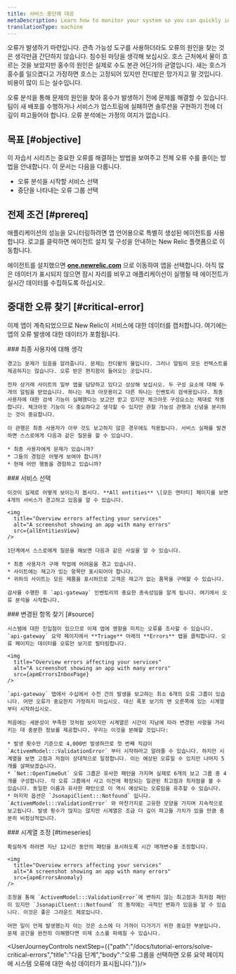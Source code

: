 ```yaml
---
title: 서비스 중단에 대응
metaDescription: Learn how to monitor your system so you can quickly identify and resolve many error occurrences fast.
translationType: machine
---
```






오류가 발생하기 마련입니다. 관측 가능성 도구를 사용하더라도 오류의 원인을 찾는 것은 생각만큼 간단하지 않습니다. 침수된 마당을 생각해 보십시오. 호스 근처에서 물이 흐르는 것을 보았지만 홍수의 원인은 실제로 수도 본관 어딘가의 균열입니다. 새는 호스가 홍수를 일으켰다고 가정하면 호스는 고정되어 있지만 잔디밭은 망가지고 말 것입니다. 비용이 많이 드는 실수입니다.

오류 분석을 통해 문제의 원인을 찾아 홍수가 발생하기 전에 문제를 해결할 수 있습니다. 팀이 새 배포를 수행하거나 서비스가 업스트림에 실패하면 솔루션을 구현하기 전에 더 깊이 파고들어야 합니다. 오류 분석에는 가정의 여지가 없습니다.

## 목표 [#objective]

이 자습서 시리즈는 중요한 오류를 해결하는 방법을 보여주고 전체 오류 수를 줄이는 방법을 안내합니다. 이 문서는 다음을 다룹니다.

* 오류 분석을 시작할 서비스 선택
* 중단을 나타내는 오류 그룹 선택

## 전제 조건 [#prereq]

애플리케이션의 성능을 모니터링하려면 앱 언어용으로 특별히 생성된 에이전트를 사용합니다. 로고를 클릭하면 에이전트 설치 및 구성을 안내하는 New Relic 플랫폼으로 이동합니다.

<TechTileGrid>
  <TechTile
    name="Go agent"
    icon="logo-go"
    to="https://one.newrelic.com/nr1-core?state=985d4005-ba90-a8c7-1da1-2af34539b03b"
  />

  <TechTile
    name="Java agent"
    icon="logo-java"
    to="https://one.newrelic.com/nr1-core?state=80d18bcb-4919-1fcb-2b77-9406838eb916"
  />

  <TechTile
    name=".NET agent"
    icon="logo-dotnet"
    to="https://one.newrelic.com/nr1-core?state=30e93090-6dfa-6b70-8e75-472f54414355"
  />

  <TechTile
    name="Node.js agent"
    icon="logo-nodejs"
    to="https://one.newrelic.com/marketplace/install-data-source?state=be2e62fa-cc3b-c428-27c4-8d662c9e80a1"
  />

  <TechTile
    name="PHP agent"
    icon="logo-php"
    to="https://one.newrelic.com/nr1-core?state=aa633b41-72d4-009c-3abf-55dcf64894fe"
  />

  <TechTile
    name="Python agent"
    icon="logo-python"
    to="https://one.newrelic.com/nr1-core?state=20fda75b-58fb-a92a-f9e1-7b052035c6e8"
  />

  <TechTile
    name="Ruby agent"
    icon="logo-ruby"
    to="https://one.newrelic.com/nr1-core?state=d69143ab-605c-579b-25bf-cc6e5fee5b80"
  />
</TechTileGrid>

에이전트를 설치했으면 **[one.newrelic.com](https://one.newrelic.com/nr1-core?filters=(domain%3D'APM'ANDtype%3D'APPLICATION'))** 으로 이동하여 앱을 선택합니다. 아직 많은 데이터가 표시되지 않으면 잠시 자리를 비우고 애플리케이션이 실행될 때 에이전트가 실시간 데이터를 수집하도록 하십시오.

## 중대한 오류 찾기 [#critical-error]

이제 앱이 계측되었으므로 New Relic이 서비스에 대한 데이터를 캡처합니다. 여기에는 앱의 오류 발생에 대한 데이터가 포함됩니다.

<Steps>
  <Step>
    ### 최종 사용자에 대해 생각

    경고는 문제가 있음을 알려줍니다. 문제는 잔디밭의 물입니다. 그러나 알림이 모든 컨텍스트를 제공하지는 않습니다. 오류 받은 편지함이 들어오는 곳입니다.

    전자 상거래 사이트의 일부 앱을 담당하고 있다고 상상해 보십시오. 두 구성 요소에 대해 두 개의 알림을 받았습니다. 하나는 체크 아웃용이고 다른 하나는 인벤토리 검색용입니다. 최종 사용자에 대한 검색 기능이 실패했다는 보고만 받고 있지만 체크아웃 구성요소는 제대로 작동합니다. 체크아웃 기능이 더 중요하다고 생각할 수 있지만 관찰 가능성 관행과 신념을 분리하는 것이 중요합니다.

    이 관행은 최종 사용자가 아무 것도 보고하지 않은 경우에도 적용됩니다. 서비스 실패를 발견하면 스스로에게 다음과 같은 질문을 할 수 있습니다.

    * 최종 사용자에게 문제가 있습니까?
    * 그들의 경험은 어떻게 보여야 합니까?
    * 현재 어떤 행동을 경험하고 있습니까?
  </Step>

  <Step>
    ### 서비스 선택

    이것이 실제로 어떻게 보이는지 봅시다. **All entities** \[모든 엔터티] 페이지를 보면 4개의 서비스가 경고하고 있음을 알 수 있습니다.

    <img
      title="Overview errors affecting your services"
      alt="A screenshot showing an app with many errors"
      src={allEntitiesView}
    />

    1단계에서 스스로에게 질문을 해보면 다음과 같은 사실을 알 수 있습니다.

    * 최종 사용자가 구매 작업에 어려움을 겪고 있습니다.
    * 사이트에는 재고가 있는 항목만 표시되어야 합니다.
    * 귀하의 사이트는 모든 제품을 표시하므로 고객은 재고가 없는 품목을 구매할 수 있습니다.

    감사를 수행한 후 `api-gateway` 인벤토리의 중요한 종속성임을 알게 됩니다. 여기에서 오류 분석을 시작합니다.
  </Step>

  <Step>
    ### 변경된 항목 찾기 [#source]

    시스템에 대한 진입점이 있으므로 이제 앱에 영향을 미치는 오류를 조사할 수 있습니다. `api-gateway` 요약 페이지에서 **Triage** 아래의 **Errors** 탭을 클릭합니다. 오류 페이지는 데이터를 오류만 보기로 필터링합니다.

    <img
      title="Overview errors affecting your services"
      alt="A screenshot showing an app with many errors"
      src={apmErrorsInboxPage}
    />

    `api-gateway` 앱에서 수십에서 수천 건의 발생을 보고하는 최소 6개의 오류 그룹이 있습니다. 어떤 오류가 중요한지 가정하지 마십시오. 대신 폭포 보기의 맨 오른쪽에 있는 시계열부터 시작하십시오.

    처음에는 세분성이 부족한 것처럼 보이지만 시계열은 시간이 지남에 따라 변경된 사항을 가리키는 데 충분한 정보를 제공합니다. 우리는 이것을 분해할 것입니다:

    * 발생 횟수만 기준으로 4,000번 발생하므로 첫 번째 직감이 `ActivemModel:::ValidationError` 부터 시작하라고 알려줄 수 있습니다. 하지만 시계열을 보면 고점과 저점이 상대적으로 일정합니다. 이는 예상된 오류일 수 있지만 나머지 5개를 살펴보겠습니다.
    * `Net::OpenTimeOut` 오류 그룹은 유사한 패턴을 가지며 실제로 6개의 보고 그룹 중 4개를 구성합니다. 각 오류 그룹에서 사고 이전에 확장되는 일관된 최고점과 최저점을 볼 수 있습니다. 동일한 이름과 유사한 패턴으로 이 역시 예상되는 오류임을 유추할 수 있습니다.
    * 마지막 옵션은 `JsonapiClient:::Notfound` 입니다. `ActivemModel:::ValidationError` 와 마찬가지로 고유한 모양을 가지며 지속적으로 보고됩니다. 발생 횟수가 많지는 않지만 시계열은 조금 더 깊이 파고들 가치가 있을 만큼 충분히 비정상적입니다.
  </Step>

  <Step>
    ### 시계열 조정 [#timeseries]

    확실하게 하려면 지난 12시간 동안의 패턴을 표시하도록 시간 매개변수를 조정합니다.

    <img
      title="Overview errors affecting your services"
      alt="A screenshot showing an app with many errors"
      src={apmErrorsAnomaly}
    />

    조정을 통해 `ActivemModel:::ValidationError`에 변하지 않는 최고점과 최저점 패턴이 있지만 `JsonapiClient:::Notfound` 의 동작에는 극적인 변화가 있음을 알 수 있습니다. 이것은 좋은 그라운드 제로입니다.

    어떤 일이 언제 발생했는지 아는 것은 소스에 더 가까이 다가가기 위한 중요한 부분입니다. 문제 공간을 완전히 이해했다면 이제 소스를 파헤칠 수 있습니다.
  </Step>
</Steps>

<UserJourneyControls nextStep={{"path":"/docs/tutorial-errors/solve-critical-errors","title":"다음 단계","body":"오류 그룹을 선택하면 오류 요약 페이지에 시스템 오류에 대한 속성 데이터가 표시됩니다."}}/>